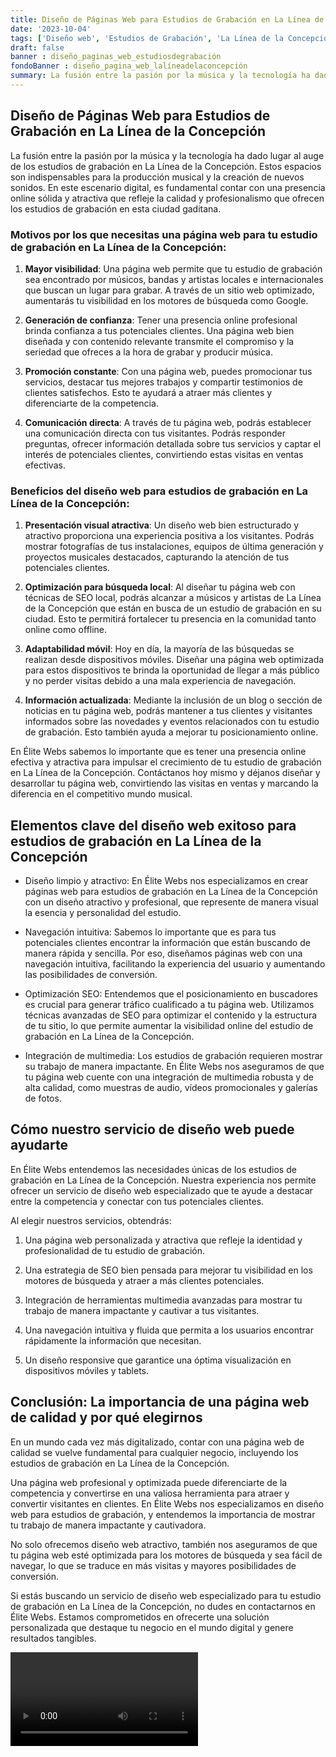```yaml
---
title: Diseño de Páginas Web para Estudios de Grabación en La Línea de la Concepción
date: '2023-10-04'
tags: ['Diseño web', 'Estudios de Grabación', 'La Línea de la Concepción']
draft: false
banner : diseño_paginas_web_estudiosdegrabación
fondoBanner : diseño_pagina_web_lalíneadelaconcepción
summary: La fusión entre la pasión por la música y la tecnología ha dado lugar al auge de los estudios de grabación en La Línea de la Concepción. Estos espacios son indispensables para la producción musical y la creación de nuevos sonidos. En este escenario digital, es fundamental contar con una presencia online sólida y atractiva que refleje la calidad y profesionalismo que ofrecen los estudios de grabación en esta ciudad gaditana.
---
```


## Diseño de Páginas Web para Estudios de Grabación en La Línea de la Concepción

La fusión entre la pasión por la música y la tecnología ha dado lugar al auge de los estudios de grabación en La Línea de la Concepción. Estos espacios son indispensables para la producción musical y la creación de nuevos sonidos. En este escenario digital, es fundamental contar con una presencia online sólida y atractiva que refleje la calidad y profesionalismo que ofrecen los estudios de grabación en esta ciudad gaditana.

### Motivos por los que necesitas una página web para tu estudio de grabación en La Línea de la Concepción:

1. **Mayor visibilidad**: Una página web permite que tu estudio de grabación sea encontrado por músicos, bandas y artistas locales e internacionales que buscan un lugar para grabar. A través de un sitio web optimizado, aumentarás tu visibilidad en los motores de búsqueda como Google.

2. **Generación de confianza**: Tener una presencia online profesional brinda confianza a tus potenciales clientes. Una página web bien diseñada y con contenido relevante transmite el compromiso y la seriedad que ofreces a la hora de grabar y producir música.

3. **Promoción constante**: Con una página web, puedes promocionar tus servicios, destacar tus mejores trabajos y compartir testimonios de clientes satisfechos. Esto te ayudará a atraer más clientes y diferenciarte de la competencia.

4. **Comunicación directa**: A través de tu página web, podrás establecer una comunicación directa con tus visitantes. Podrás responder preguntas, ofrecer información detallada sobre tus servicios y captar el interés de potenciales clientes, convirtiendo estas visitas en ventas efectivas.

### Beneficios del diseño web para estudios de grabación en La Línea de la Concepción:

1. **Presentación visual atractiva**: Un diseño web bien estructurado y atractivo proporciona una experiencia positiva a los visitantes. Podrás mostrar fotografías de tus instalaciones, equipos de última generación y proyectos musicales destacados, capturando la atención de tus potenciales clientes.

2. **Optimización para búsqueda local**: Al diseñar tu página web con técnicas de SEO local, podrás alcanzar a músicos y artistas de La Línea de la Concepción que están en busca de un estudio de grabación en su ciudad. Esto te permitirá fortalecer tu presencia en la comunidad tanto online como offline.

3. **Adaptabilidad móvil**: Hoy en día, la mayoría de las búsquedas se realizan desde dispositivos móviles. Diseñar una página web optimizada para estos dispositivos te brinda la oportunidad de llegar a más público y no perder visitas debido a una mala experiencia de navegación.

4. **Información actualizada**: Mediante la inclusión de un blog o sección de noticias en tu página web, podrás mantener a tus clientes y visitantes informados sobre las novedades y eventos relacionados con tu estudio de grabación. Esto también ayuda a mejorar tu posicionamiento online.

En Élite Webs sabemos lo importante que es tener una presencia online efectiva y atractiva para impulsar el crecimiento de tu estudio de grabación en La Línea de la Concepción. Contáctanos hoy mismo y déjanos diseñar y desarrollar tu página web, convirtiendo las visitas en ventas y marcando la diferencia en el competitivo mundo musical.

<GifSeo />

<Cta />

## Elementos clave del diseño web exitoso para estudios de grabación en La Línea de la Concepción

- Diseño limpio y atractivo: En Élite Webs nos especializamos en crear páginas web para estudios de grabación en La Línea de la Concepción con un diseño atractivo y profesional, que represente de manera visual la esencia y personalidad del estudio.

- Navegación intuitiva: Sabemos lo importante que es para tus potenciales clientes encontrar la información que están buscando de manera rápida y sencilla. Por eso, diseñamos páginas web con una navegación intuitiva, facilitando la experiencia del usuario y aumentando las posibilidades de conversión.

- Optimización SEO: Entendemos que el posicionamiento en buscadores es crucial para generar tráfico cualificado a tu página web. Utilizamos técnicas avanzadas de SEO para optimizar el contenido y la estructura de tu sitio, lo que permite aumentar la visibilidad online del estudio de grabación en La Línea de la Concepción.

- Integración de multimedia: Los estudios de grabación requieren mostrar su trabajo de manera impactante. En Élite Webs nos aseguramos de que tu página web cuente con una integración de multimedia robusta y de alta calidad, como muestras de audio, vídeos promocionales y galerías de fotos.

## Cómo nuestro servicio de diseño web puede ayudarte

En Élite Webs entendemos las necesidades únicas de los estudios de grabación en La Línea de la Concepción. Nuestra experiencia nos permite ofrecer un servicio de diseño web especializado que te ayude a destacar entre la competencia y conectar con tus potenciales clientes.

Al elegir nuestros servicios, obtendrás:

1. Una página web personalizada y atractiva que refleje la identidad y profesionalidad de tu estudio de grabación.

2. Una estrategia de SEO bien pensada para mejorar tu visibilidad en los motores de búsqueda y atraer a más clientes potenciales.

3. Integración de herramientas multimedia avanzadas para mostrar tu trabajo de manera impactante y cautivar a tus visitantes.

4. Una navegación intuitiva y fluida que permita a los usuarios encontrar rápidamente la información que necesitan.

5. Un diseño responsive que garantice una óptima visualización en dispositivos móviles y tablets.

## Conclusión: La importancia de una página web de calidad y por qué elegirnos

En un mundo cada vez más digitalizado, contar con una página web de calidad se vuelve fundamental para cualquier negocio, incluyendo los estudios de grabación en La Línea de la Concepción.

Una página web profesional y optimizada puede diferenciarte de la competencia y convertirse en una valiosa herramienta para atraer y convertir visitantes en clientes. En Élite Webs nos especializamos en diseño web para estudios de grabación, y entendemos la importancia de mostrar tu trabajo de manera impactante y cautivadora.

No solo ofrecemos diseño web atractivo, también nos aseguramos de que tu página web esté optimizada para los motores de búsqueda y sea fácil de navegar, lo que se traduce en más visitas y mayores posibilidades de conversión.

Si estás buscando un servicio de diseño web especializado para tu estudio de grabación en La Línea de la Concepción, no dudes en contactarnos en Élite Webs. Estamos comprometidos en ofrecerte una solución personalizada que destaque tu negocio en el mundo digital y genere resultados tangibles.

<Video />

<CtaBot job='Estudios de Grabación' city='La Línea de la Concepción'/>

<Gmaps query='La Línea de la Concepción+españa+maps' />